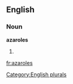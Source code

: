 ==English==

===Noun===
'''azaroles'''

# {{plural of|[[azarole]]}}

[[Category:English plurals]]

[[fr:azaroles]]